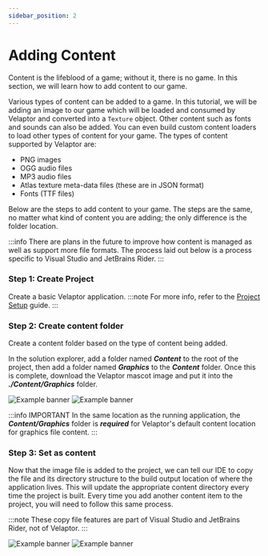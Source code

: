 ```yaml
---
sidebar_position: 2
---
```



# Adding Content

Content is the lifeblood of a game; without it, there is no game.  In this section, we will
learn how to add content to our game.

Various types of content can be added to a game.  In this tutorial, we will be adding an image to our game which will be loaded and consumed by Velaptor and converted into a `Texture` object.  Other content such as fonts and sounds can also be added.  You can even build custom content loaders to load other types of content for your game.
The types of content supported by Velaptor are:
- PNG images
- OGG audio files
- MP3 audio files
- Atlas texture meta-data files (these are in JSON format)
- Fonts (TTF files)

Below are the steps to add content to your game.  The steps are the same, no matter what kind of content you are adding;
the only difference is the folder location.

:::info
There are plans in the future to improve how content is managed as well as support more file formats.
The process laid out below is a process specific to Visual Studio and JetBrains Rider.
:::


### <span class="color-step">Step 1: Create Project</span>

Create a basic Velaptor application.
:::note
For more info, refer to the [Project Setup](./project-setup) guide.
:::


### <span class="color-step">Step 2: Create content folder</span>

Create a content folder based on the type of content being added.


In the solution explorer, add a folder named _**Content**_ to the root of the project, then add a folder named _**Graphics**_ to the _**Content**_ folder.
Once this is complete, download the Velaptor mascot image and put it into the _**./Content/Graphics**_ folder.



<Tabs>
    <TabItem value="vs" label="Visual Studio" default>
        <img style={{width: '70%'}} src={require('@site/static/img/tutorials/guides/rendering-textures/add-texture-vs.gif').default} alt="Example banner"/>
    </TabItem>
    <TabItem value="banana" label="JetBrains Rider">
        <img style={{width: '70%'}} src={require('@site/static/img/tutorials/guides/rendering-textures/add-texture-rider.gif').default} alt="Example banner"/>
    </TabItem>
</Tabs>

:::info IMPORTANT
In the same location as the running application, the _**Content/Graphics**_ folder is _**required**_ for Velaptor's default content location for graphics file content.
:::


### <span class="color-step">Step 3: Set as content</span>

Now that the image file is added to the project, we can tell our IDE to copy the file and its directory
structure to the build output location of where the application lives.  This will update the
appropriate content directory every time the project is built.  Every time you add another content
item to the project, you will need to follow this same process.

:::note
These copy file features are part of Visual Studio and JetBrains Rider, not of Velaptor.
:::

<Tabs>
    <TabItem value="vs" label="Visual Studio" default>
        <img style={{width: '70%'}} src={require('@site/static/img/tutorials/guides/rendering-textures/texture-properties-vs.gif').default} alt="Example banner"/>
    </TabItem>
    <TabItem value="banana" label="JetBrains Rider">
        <img style={{width: '70%'}} src={require('@site/static/img/tutorials/guides/rendering-textures/texture-properties-rider.gif').default} alt="Example banner"/>
    </TabItem>
</Tabs>
